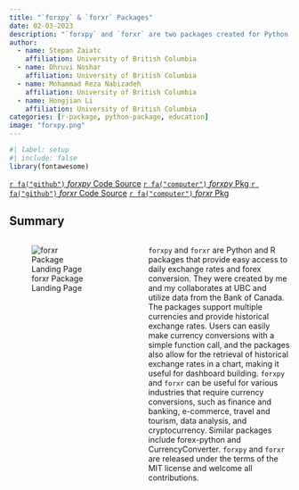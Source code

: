 ```yaml
---
title: "`forxpy` & `forxr` Packages"
date: 02-03-2023
description: "`forxpy` and `forxr` are two packages created for Python and R that allow users to easily convert currency rates using daily exchange rate data from the Bank of Canada. The packages support multiple currencies and provide historical exchange rates."
author:
  - name: Stepan Zaiatc
    affiliation: University of British Columbia
  - name: Dhruvi Noshar
    affiliation: University of British Columbia
  - name: Mohammad Reza Nabizadeh
    affiliation: University of British Columbia
  - name: Hongjian Li
    affiliation: University of British Columbia
categories: [r-package, python-package, education]
image: "forxpy.png"
---
```


```r
#| label: setup
#| include: false
library(fontawesome)
```

::: container
<a class="btn btn-outline-primary" href="https://github.com/UBC-MDS/forxpy">`r fa("github")` *forxpy* Code Source</a> <a class="btn btn-outline-primary" href="https://forxpy.readthedocs.io/en/latest/index.html">`r fa("computer")` *forxpy* Pkg </a> <a class="btn btn-outline-primary" href="https://github.com/UBC-MDS/forxr">`r fa("github")` *forxr* Code Source</a> <a class="btn btn-outline-primary" href="https://ubc-mds.github.io/forxr/">`r fa("computer")` *forxr* Pkg </a>
:::

## Summary

::: columns
::: {.column width="40%"}
![forxr Package Landing Page](forxr.png)
:::

::: {.column width="5%"}
:::

::: {.column width="55%"}
`forxpy` and `forxr` are Python and R packages that provide easy access to daily exchange rates and forex conversion. They were created by me and my collaborates at UBC and utilize data from the Bank of Canada. The packages support multiple currencies and provide historical exchange rates. Users can easily make currency conversions with a simple function call, and the packages also allow for the retrieval of historical exchange rates in a chart, making it useful for dashboard building. `forxpy` and `forxr` can be useful for various industries that require currency conversions, such as finance and banking, e-commerce, travel and tourism, data analysis, and cryptocurrency. Similar packages include forex-python and CurrencyConverter. `forxpy` and `forxr` are released under the terms of the MIT license and welcome all contributions.
:::

:::